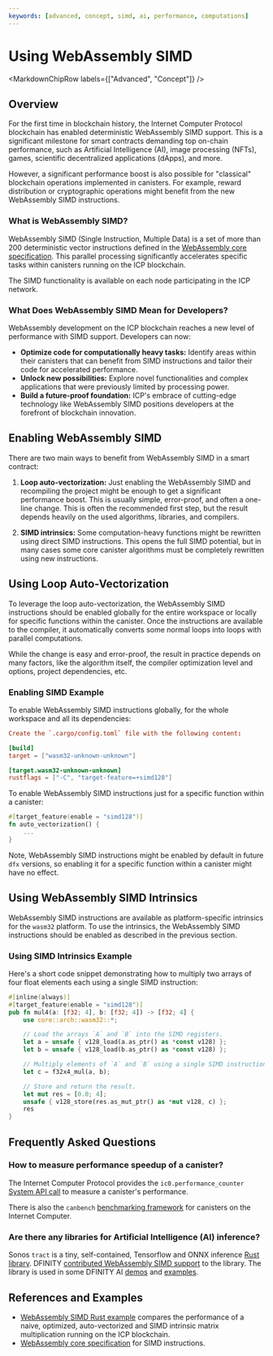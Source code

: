 ```yaml
---
keywords: [advanced, concept, simd, ai, performance, computations]
---
```



# Using WebAssembly SIMD

<MarkdownChipRow labels={["Advanced", "Concept"]} />

## Overview

For the first time in blockchain history, the Internet Computer Protocol blockchain has enabled
deterministic WebAssembly SIMD support. This is a significant milestone for smart contracts
demanding top on-chain performance, such as Artificial Intelligence (AI),
image processing (NFTs), games, scientific decentralized applications (dApps), and more.

However, a significant performance boost is also possible for "classical"
blockchain operations implemented in canisters. For example, reward distribution
or cryptographic operations might benefit from the new WebAssembly SIMD instructions.

### What is WebAssembly SIMD?

WebAssembly SIMD (Single Instruction, Multiple Data) is a set of more than 200 deterministic
vector instructions defined in the [WebAssembly core specification](https://webassembly.github.io/spec/core/syntax/instructions.html#vector-instructions). This parallel processing significantly accelerates specific tasks within canisters running on the ICP blockchain.

The SIMD functionality is available on each node participating in the ICP network.

### What Does WebAssembly SIMD Mean for Developers?

WebAssembly development on the ICP blockchain reaches a new level of performance with SIMD support. Developers can now:

* **Optimize code for computationally heavy tasks:** Identify areas within their canisters that can benefit from SIMD instructions and tailor their code for accelerated performance.
* **Unlock new possibilities:** Explore novel functionalities and complex applications that were previously limited by processing power.
* **Build a future-proof foundation:** ICP's embrace of cutting-edge technology like WebAssembly SIMD positions developers at the forefront of blockchain innovation.

## Enabling WebAssembly SIMD

There are two main ways to benefit from WebAssembly SIMD in a smart contract:

1. **Loop auto-vectorization:** Just enabling the WebAssembly SIMD and recompiling the project might be enough to get a significant performance boost. This is usually simple, error-proof, and often a one-line change. This is often the recommended first step, but the result depends heavily on the used algorithms, libraries, and compilers.

2. **SIMD intrinsics:** Some computation-heavy functions might be rewritten using direct SIMD instructions. This opens the full SIMD potential, but in many cases some core canister algorithms must be completely rewritten using new instructions.

## Using Loop Auto-Vectorization

To leverage the loop auto-vectorization, the WebAssembly SIMD instructions should be enabled globally for the entire workspace or locally for specific functions within the canister. Once the instructions are available to the compiler, it automatically converts some normal loops into loops with parallel computations.

While the change is easy and error-proof, the result in practice depends on many factors, like the algorithm itself, the compiler optimization level and options, project dependencies, etc.

### Enabling SIMD Example

To enable WebAssembly SIMD instructions globally, for the whole workspace and all its dependencies:

<AdornedTabs groupId="languages">
<TabItem value="rust" label="Rust" default>

```toml
Create the `.cargo/config.toml` file with the following content:

[build]
target = ["wasm32-unknown-unknown"]

[target.wasm32-unknown-unknown]
rustflags = ["-C", "target-feature=+simd128"]
```

</TabItem>
</AdornedTabs>

To enable WebAssembly SIMD instructions just for a specific function within a canister:

<AdornedTabs groupId="languages">
<TabItem value="rust" label="Rust" default>

```rust
#[target_feature(enable = "simd128")]
fn auto_vectorization() {
    ...
}
```

</TabItem>
</AdornedTabs>

Note, WebAssembly SIMD instructions might be enabled by default in future `dfx` versions, so enabling it for a specific function within a canister might have no effect.

## Using WebAssembly SIMD Intrinsics

WebAssembly SIMD instructions are available as platform-specific intrinsics for the `wasm32` platform. To use the intrinsics, the WebAssembly SIMD instructions should be enabled as described in the previous section.

### Using SIMD Intrinsics Example

Here's a short code snippet demonstrating how to multiply two arrays of four float elements each using a single SIMD instruction:

<AdornedTabs groupId="languages">
<TabItem value="rust" label="Rust" default>

```rust
#[inline(always)]
#[target_feature(enable = "simd128")]
pub fn mul4(a: [f32; 4], b: [f32; 4]) -> [f32; 4] {
    use core::arch::wasm32::*;

    // Load the arrays `A` and `B` into the SIMD registers.
    let a = unsafe { v128_load(a.as_ptr() as *const v128) };
    let b = unsafe { v128_load(b.as_ptr() as *const v128) };

    // Multiply elements of `A` and `B` using a single SIMD instruction.
    let c = f32x4_mul(a, b);

    // Store and return the result.
    let mut res = [0.0; 4];
    unsafe { v128_store(res.as_mut_ptr() as *mut v128, c) };
    res
}
```

</TabItem>
</AdornedTabs>

## Frequently Asked Questions

### How to measure performance speedup of a canister?

The Internet Computer Protocol provides the `ic0.performance_counter` [System API call](https://internetcomputer.org/docs/current/references/ic-interface-spec#system-api-performance-counter) to measure a canister's performance.

There is also the `canbench` [benchmarking framework](https://github.com/dfinity/canbench) for canisters on the Internet Computer.

### Are there any libraries for Artificial Intelligence (AI) inference?

Sonos `tract` is a tiny, self-contained, Tensorflow and ONNX inference [Rust library](https://github.com/sonos/tract). DFINITY [contributed WebAssembly SIMD support](https://github.com/sonos/tract/pull/1420) to the library. The library is used in some DFINITY AI [demos](https://www.youtube.com/watch?v=6qLvIXiCGcM) and [examples](https://github.com/dfinity/examples/tree/master/rust/image-classification).

## References and Examples

* [WebAssembly SIMD Rust example](https://github.com/dfinity/examples/tree/master/rust/simd) compares the performance of a naive, optimized, auto-vectorized and SIMD intrinsic matrix multiplication running on the ICP blockchain.
* [WebAssembly core specification](https://webassembly.github.io/spec/core/syntax/instructions.html#vector-instructions) for SIMD instructions.
